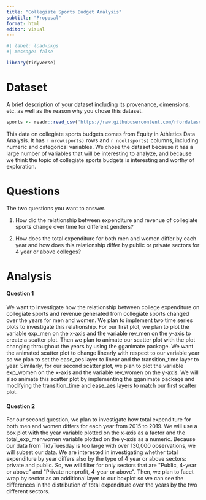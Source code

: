 ```yaml
---
title: "Collegiate Sports Budget Analysis"
subtitle: "Proposal"
format: html
editor: visual
---
```


```r
#| label: load-pkgs
#| message: false

library(tidyverse)
```

# Dataset

A brief description of your dataset including its provenance, dimensions, etc. as well as the reason why you chose this dataset.

```r
sports <- readr::read_csv('https://raw.githubusercontent.com/rfordatascience/tidytuesday/master/data/2022/2022-03-29/sports.csv')
```

This data on collegiate sports budgets comes from Equity in Athletics Data Analysis. It has `r nrow(sports)` rows and `r ncol(sports)` columns, including numeric and categorical variables. We chose the dataset because it has a large number of variables that will be interesting to analyze, and because we think the topic of collegiate sports budgets is interesting and worthy of exploration.

# Questions

The two questions you want to answer.

1.  How did the relationship between expenditure and revenue of collegiate sports change over time for different genders?

2.  How does the total expenditure for both men and women differ by each year and how does this relationship differ by public or private sectors for 4 year or above colleges?

# Analysis

#### Question 1

We want to investigate how the relationship between college expenditure on collegiate sports and revenue generated from collegiate sports changed over the years for men and women. We plan to implement two time series plots to investigate this relationship. For our first plot, we plan to plot the variable exp_men on the x-axis and the variable rev_men on the y-axis to create a scatter plot. Then we plan to animate our scatter plot with the plot changing throughout the years by using the gganimate package. We want the animated scatter plot to change linearly with respect to our variable year so we plan to set the ease_aes layer to linear and the transition_time layer to year. Similarly, for our second scatter plot, we plan to plot the variable exp_women on the x-axis and the variable rev_women on the y-axis. We will also animate this scatter plot by implementing the gganimate package and modifying the transition_time and ease_aes layers to match our first scatter plot.

#### Question 2

For our second question, we plan to investigate how total expenditure for both men and women differs for each year from 2015 to 2019. We will use a box plot with the year variable plotted on the x-axis as a factor and the total_exp_menwomen variable plotted on the y-axis as a numeric. Because our data from TidyTuesday is too large with over 130,000 observations, we will subset our data. We are interested in investigating whether total expenditure by year differs also by the type of 4 year or above sectors: private and public. So, we will filter for only sectors that are \"Public, 4-year or above\" and \"Private nonprofit, 4-year or above\". Then, we plan to facet wrap by sector as an additional layer to our boxplot so we can see the differences in the distribution of total expenditure over the years by the two different sectors.
